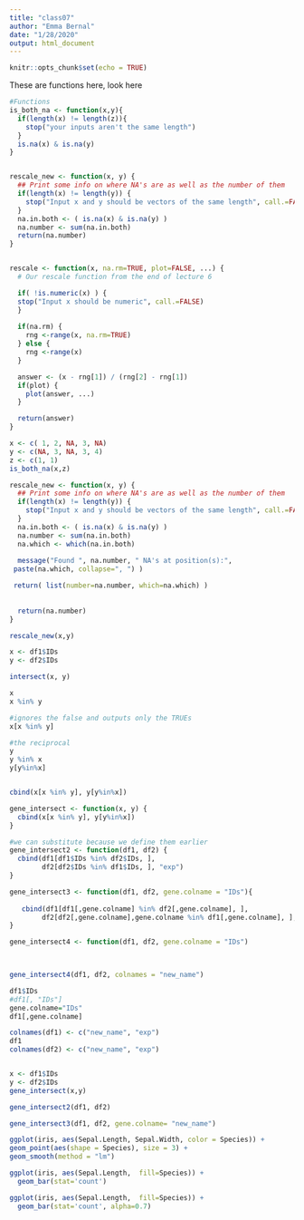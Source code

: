 ```yaml
---
title: "class07"
author: "Emma Bernal"
date: "1/28/2020"
output: html_document
---
```


```r
knitr::opts_chunk$set(echo = TRUE)
```

These are functions here, look here
```r
#Functions
is_both_na <- function(x,y){
  if(length(x) != length(z)){
    stop("your inputs aren't the same length")
  }
  is.na(x) & is.na(y)
}


rescale_new <- function(x, y) {
  ## Print some info on where NA's are as well as the number of them 
  if(length(x) != length(y)) {
    stop("Input x and y should be vectors of the same length", call.=FALSE)
  }
  na.in.both <- ( is.na(x) & is.na(y) )
  na.number <- sum(na.in.both)
  return(na.number)
}


rescale <- function(x, na.rm=TRUE, plot=FALSE, ...) {
  # Our rescale function from the end of lecture 6

  if( !is.numeric(x) ) {
  stop("Input x should be numeric", call.=FALSE)
  }
  
  if(na.rm) {
    rng <-range(x, na.rm=TRUE)
  } else {
    rng <-range(x)
  }

  answer <- (x - rng[1]) / (rng[2] - rng[1])
  if(plot) { 
    plot(answer, ...) 
  }

  return(answer)
}
```

```r
x <- c( 1, 2, NA, 3, NA)
y <- c(NA, 3, NA, 3, 4)
z <- c(1, 1)
is_both_na(x,z)
```


```r
rescale_new <- function(x, y) {
  ## Print some info on where NA's are as well as the number of them 
  if(length(x) != length(y)) {
    stop("Input x and y should be vectors of the same length", call.=FALSE)
  }
  na.in.both <- ( is.na(x) & is.na(y) )
  na.number <- sum(na.in.both)
  na.which <- which(na.in.both)
  
  message("Found ", na.number, " NA's at position(s):",
 paste(na.which, collapse=", ") )

 return( list(number=na.number, which=na.which) )
  
  
  return(na.number)
}

rescale_new(x,y)
```

```r
x <- df1$IDs
y <- df2$IDs

intersect(x, y)

x
x %in% y

#ignores the false and outputs only the TRUEs
x[x %in% y]

#the reciprocal
y
y %in% x
y[y%in%x]


cbind(x[x %in% y], y[y%in%x])
```


```r
gene_intersect <- function(x, y) {
  cbind(x[x %in% y], y[y%in%x])
}

#we can substitute because we define them earlier
gene_intersect2 <- function(df1, df2) {
  cbind(df1[df1$IDs %in% df2$IDs, ], 
        df2[df2$IDs %in% df1$IDs, ], "exp")
}

gene_intersect3 <- function(df1, df2, gene.colname = "IDs"){
  
   cbind(df1[df1[,gene.colname] %in% df2[,gene.colname], ], 
        df2[df2[,gene.colname],gene.colname %in% df1[,gene.colname], ], "exp")
}

gene_intersect4 <- function(df1, df2, gene.colname = "IDs")
  


gene_intersect4(df1, df2, colnames = "new_name")

df1$IDs
#df1[, "IDs"]
gene.colname="IDs"
df1[,gene.colname]

colnames(df1) <- c("new_name", "exp")
df1
colnames(df2) <- c("new_name", "exp")


x <- df1$IDs
y <- df2$IDs
gene_intersect(x,y)

gene_intersect2(df1, df2)

gene_intersect3(df1, df2, gene.colname= "new_name")
```

```r
ggplot(iris, aes(Sepal.Length, Sepal.Width, color = Species)) + 
geom_point(aes(shape = Species), size = 3) +
geom_smooth(method = "lm")

```


```r

ggplot(iris, aes(Sepal.Length,  fill=Species)) +
  geom_bar(stat='count')
```

```r

ggplot(iris, aes(Sepal.Length,  fill=Species)) +
  geom_bar(stat='count', alpha=0.7)
```

